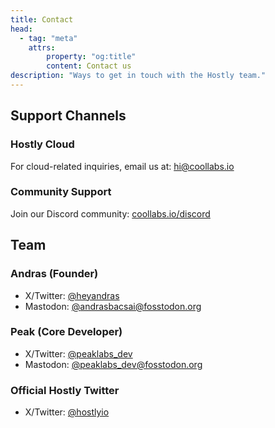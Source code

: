 ```yaml
---
title: Contact
head:
  - tag: "meta"
    attrs:
        property: "og:title"
        content: Contact us
description: "Ways to get in touch with the Hostly team."
---
```


## Support Channels

### Hostly Cloud
For cloud-related inquiries, email us at: hi@coollabs.io

### Community Support
Join our Discord community: [coollabs.io/discord](https://coollabs.io/discord)

## Team

### Andras (Founder)
- X/Twitter: [@heyandras](https://twitter.com/heyandras)
- Mastodon: [@andrasbacsai@fosstodon.org](https://fosstodon.org/@andrasbacsai)

### Peak (Core Developer)
- X/Twitter: [@peaklabs_dev](https://x.com/peaklabs_dev)
- Mastodon: [@peaklabs_dev@fosstodon.org](https://fosstodon.org/@peaklabs_dev)

### Official Hostly Twitter
- X/Twitter: [@hostlyio](https://twitter.com/hostlyio)
